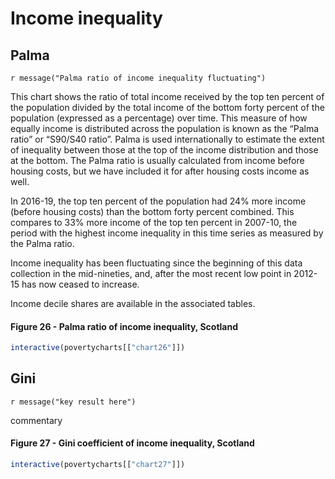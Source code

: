 # Income inequality {.tabset}

## Palma {#palma}

`r message("Palma ratio of income inequality fluctuating")`

This chart shows the ratio of total income received by the top ten percent of the population divided by the total income of the bottom forty percent of the population (expressed as a percentage) over time. This measure of how equally income is distributed across the population is known as the "Palma ratio" or "S90/S40 ratio". Palma is used internationally to estimate the extent of inequality between those at the top of the income distribution and those at the bottom. The Palma ratio is usually calculated from income before housing costs, but we have included it for after housing costs income as well.

In 2016-19, the top ten percent of the population had 24% more income (before housing costs) than the bottom forty percent combined. This compares to 33% more income of the top ten percent in 2007-10, the period with the highest income inequality in this time series as measured by the Palma ratio.

Income inequality has been fluctuating since the beginning of this data collection in the mid-nineties, and, after the most recent low point in 2012-15 has now ceased to increase.

Income decile shares are available in the associated tables.

#### Figure 26 - Palma ratio of income inequality, Scotland
```{r chart26}
interactive(povertycharts[["chart26"]])
```

## Gini

`r message("key result here")`

commentary

#### Figure 27 - Gini coefficient of income inequality, Scotland
```{r chart27}
interactive(povertycharts[["chart27"]])
```
